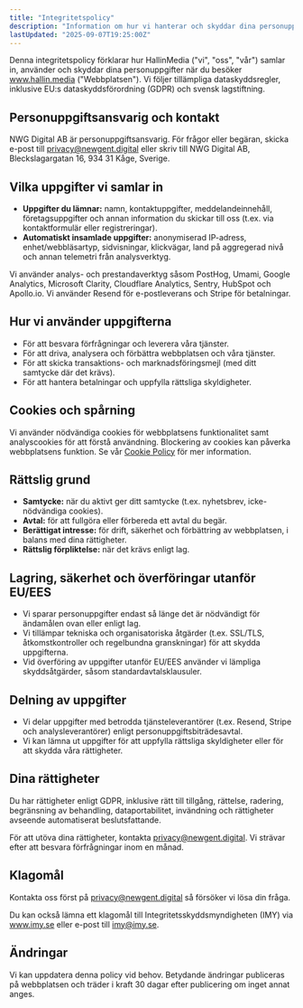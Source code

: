 ```yaml
---
title: "Integritetspolicy"
description: "Information om hur vi hanterar och skyddar dina personuppgifter."
lastUpdated: "2025-09-07T19:25:00Z"
---
```


Denna integritetspolicy förklarar hur HallinMedia ("vi", "oss", "vår") samlar in, använder och skyddar dina personuppgifter när du besöker www.hallin.media ("Webbplatsen"). Vi följer tillämpliga dataskyddsregler, inklusive EU:s dataskyddsförordning (GDPR) och svensk lagstiftning.

## Personuppgiftsansvarig och kontakt

NWG Digital AB är personuppgiftsansvarig. För frågor eller begäran, skicka e-post till privacy@newgent.digital eller skriv till NWG Digital AB, Bleckslagargatan 16, 934 31 Kåge, Sverige.

## Vilka uppgifter vi samlar in

- **Uppgifter du lämnar:** namn, kontaktuppgifter, meddelandeinnehåll, företagsuppgifter och annan information du skickar till oss (t.ex. via kontaktformulär eller registreringar).
- **Automatiskt insamlade uppgifter:** anonymiserad IP-adress, enhet/webbläsartyp, sidvisningar, klickvägar, land på aggregerad nivå och annan telemetri från analysverktyg.

Vi använder analys- och prestandaverktyg såsom PostHog, Umami, Google Analytics, Microsoft Clarity, Cloudflare Analytics, Sentry, HubSpot och Apollo.io. Vi använder Resend för e-postleverans och Stripe för betalningar.

## Hur vi använder uppgifterna

- För att besvara förfrågningar och leverera våra tjänster.
- För att driva, analysera och förbättra webbplatsen och våra tjänster.
- För att skicka transaktions- och marknadsföringsmejl (med ditt samtycke där det krävs).
- För att hantera betalningar och uppfylla rättsliga skyldigheter.

## Cookies och spårning

Vi använder nödvändiga cookies för webbplatsens funktionalitet samt analyscookies för att förstå användning. Blockering av cookies kan påverka webbplatsens funktion. Se vår [Cookie Policy](/legal/cookie-policy) för mer information.

## Rättslig grund

- **Samtycke:** när du aktivt ger ditt samtycke (t.ex. nyhetsbrev, icke-nödvändiga cookies).
- **Avtal:** för att fullgöra eller förbereda ett avtal du begär.
- **Berättigat intresse:** för drift, säkerhet och förbättring av webbplatsen, i balans med dina rättigheter.
- **Rättslig förpliktelse:** när det krävs enligt lag.

## Lagring, säkerhet och överföringar utanför EU/EES

- Vi sparar personuppgifter endast så länge det är nödvändigt för ändamålen ovan eller enligt lag.
- Vi tillämpar tekniska och organisatoriska åtgärder (t.ex. SSL/TLS, åtkomstkontroller och regelbundna granskningar) för att skydda uppgifterna.
- Vid överföring av uppgifter utanför EU/EES använder vi lämpliga skyddsåtgärder, såsom standardavtalsklausuler.

## Delning av uppgifter

- Vi delar uppgifter med betrodda tjänsteleverantörer (t.ex. Resend, Stripe och analysleverantörer) enligt personuppgiftsbiträdesavtal.
- Vi kan lämna ut uppgifter för att uppfylla rättsliga skyldigheter eller för att skydda våra rättigheter.

## Dina rättigheter

Du har rättigheter enligt GDPR, inklusive rätt till tillgång, rättelse, radering, begränsning av behandling, dataportabilitet, invändning och rättigheter avseende automatiserat beslutsfattande.

För att utöva dina rättigheter, kontakta privacy@newgent.digital. Vi strävar efter att besvara förfrågningar inom en månad.

## Klagomål

Kontakta oss först på privacy@newgent.digital så försöker vi lösa din fråga.

Du kan också lämna ett klagomål till Integritetsskyddsmyndigheten (IMY) via www.imy.se eller e-post till imy@imy.se.

## Ändringar

Vi kan uppdatera denna policy vid behov. Betydande ändringar publiceras på webbplatsen och träder i kraft 30 dagar efter publicering om inget annat anges.
